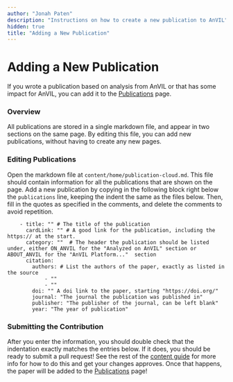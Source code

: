```yaml
---
author: "Jonah Paten"
description: "Instructions on how to create a new publication to AnVIL"
hidden: true
title: "Adding a New Publication"
---
```


# Adding a New Publication

If you wrote a publication based on analysis from AnVIL or that has some impact for AnVIL, you can add it to the [Publications](/overview/publications) page.

### Overview

All publications are stored in a single markdown file, and appear in two sections on the same page. By editing this file, you can add new publications, without having to create any new pages.

### Editing Publications

Open the markdown file at `content/home/publication-cloud.md`. This file should contain information for
all the publications that are shown on the page. Add a new publication by copying in the following block right below the
`publications` line, keeping the indent the same as the files below. Then, fill in the quotes as specified in the comments, and delete the comments to avoid repetition.

```
    - title: "" # The title of the publication
      cardLink: "" # A good link for the publication, including the https:// at the start.
      category: ""  # The header the publication should be listed under, either ON_ANVIL for the "Analyzed on AnVIL" section or ABOUT_ANVIL for the "AnVIL Platform..."  section
      citation:
        authors: # List the authors of the paper, exactly as listed in the source
            - ""
            - ""
        doi: "" A doi link to the paper, starting "https://doi.org/"
        journal: "The journal the publication was published in"
        publisher: "The publisher of the journal, can be left blank"
        year: "The year of publication"
```

### Submitting the Contribution

After you enter the information, you should double check that the indentation exactly matches the entries below.
If it does, you should be ready to submit a pull request!
See the rest of the [content guide](/guides/) for more info for how to do this and get your changes approves. Once that happens,
the paper will be added to the [Publications](/overview/publications) page!
